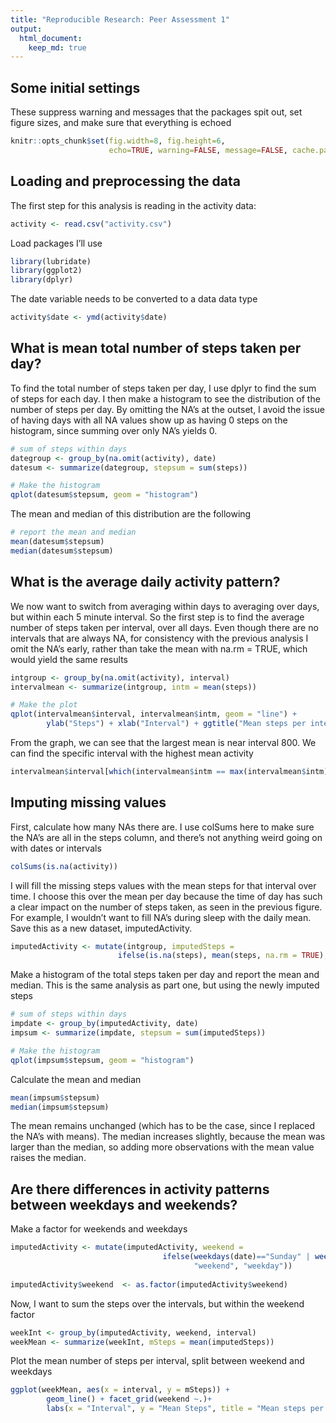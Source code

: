 ```yaml
---
title: "Reproducible Research: Peer Assessment 1"
output: 
  html_document:
    keep_md: true
---
```


## Some initial settings
These suppress warning and messages that the packages spit out, set figure sizes, and make sure that everything is echoed
```r
knitr::opts_chunk$set(fig.width=8, fig.height=6,
                      echo=TRUE, warning=FALSE, message=FALSE, cache.path = "cache/", fig.path = "figure/")
```

## Loading and preprocessing the data
The first step for this analysis is reading in the activity data:

```r
activity <- read.csv("activity.csv")
```

Load packages I'll use
```r
library(lubridate)
library(ggplot2)
library(dplyr)
```

The date variable needs to be converted to a data data type

```r
activity$date <- ymd(activity$date)
```

## What is mean total number of steps taken per day?
To find the total number of steps taken per day, I use dplyr to find the sum of steps for each day. I then make a histogram to see the distribution of the number of steps per day. By omitting the NA's at the outset, I avoid the issue of having days with all NA values show up as having 0 steps on the histogram, since summing over only NA's yields 0.

```r
# sum of steps within days
dategroup <- group_by(na.omit(activity), date)
datesum <- summarize(dategroup, stepsum = sum(steps))

# Make the histogram
qplot(datesum$stepsum, geom = "histogram")
```

The mean and median of this distribution are the following

```r
# report the mean and median
mean(datesum$stepsum)
median(datesum$stepsum)
```

## What is the average daily activity pattern?
We now want to switch from averaging within days to averaging over days, but within each 5 minute interval. So the first step is to find the average number of steps taken per interval, over all days. Even though there are no intervals that are always NA, for consistency with the previous analysis I omit the NA's early, rather than take the mean with na.rm = TRUE, which would yield the same results

```r
intgroup <- group_by(na.omit(activity), interval)
intervalmean <- summarize(intgroup, intm = mean(steps))

# Make the plot
qplot(intervalmean$interval, intervalmean$intm, geom = "line") +
        ylab("Steps") + xlab("Interval") + ggtitle("Mean steps per interval")
```

From the graph, we can see that the largest mean is near interval 800. We can find the specific interval with the highest mean activity

```r
intervalmean$interval[which(intervalmean$intm == max(intervalmean$intm))]
```

## Imputing missing values

First, calculate how many NAs there are. I use colSums here to make sure the NA's are all in the steps column, and there's not anything weird going on with dates or intervals

```r
colSums(is.na(activity))
```

I will fill the missing steps values with the mean steps for that interval over time. I choose this over the mean per day because the time of day has such a clear impact on the number of steps taken, as seen in the previous figure. For example, I wouldn't want to fill NA's during sleep with the daily mean. Save this as a new dataset, imputedActivity.

```r
imputedActivity <- mutate(intgroup, imputedSteps = 
                        ifelse(is.na(steps), mean(steps, na.rm = TRUE), steps))
```

Make a histogram of the total steps taken per day and report the mean and median. This is the same analysis as part one, but using the newly imputed steps

```r
# sum of steps within days
impdate <- group_by(imputedActivity, date)
impsum <- summarize(impdate, stepsum = sum(imputedSteps))

# Make the histogram
qplot(impsum$stepsum, geom = "histogram")
```

Calculate the mean and median
```r
mean(impsum$stepsum)
median(impsum$stepsum)
```

The mean remains unchanged (which has to be the case, since I replaced the NA's with means). The median increases slightly, because the mean was larger than the median, so adding more observations with the mean value raises the median.

## Are there differences in activity patterns between weekdays and weekends?

Make a factor for weekends and weekdays

```r
imputedActivity <- mutate(imputedActivity, weekend =
                                  ifelse(weekdays(date)=="Sunday" | weekdays(date) == "Saturday",
                                         "weekend", "weekday"))
                                         
imputedActivity$weekend  <- as.factor(imputedActivity$weekend)
```

Now, I want to sum the steps over the intervals, but within the weekend factor

```r
weekInt <- group_by(imputedActivity, weekend, interval)
weekMean <- summarize(weekInt, mSteps = mean(imputedSteps))
```

Plot the mean number of steps per interval, split between weekend and weekdays

```r
ggplot(weekMean, aes(x = interval, y = mSteps)) +
        geom_line() + facet_grid(weekend ~.)+
        labs(x = "Interval", y = "Mean Steps", title = "Mean steps per interval")
```
